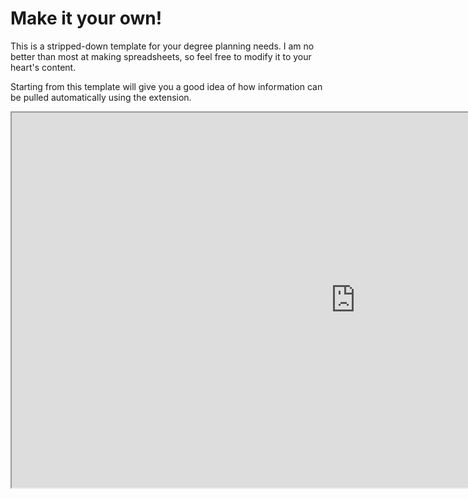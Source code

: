 
# Make it your own!

This is a stripped-down template for your degree planning needs. I am no better than most at making spreadsheets, so feel free to modify it to your heart's content. 

Starting from this template will give you a good idea of how information can be pulled automatically using the extension. 

<Bleed full>
<iframe src="https://docs.google.com/spreadsheets/d/1NLjo-10sw-zM67Yq8DaUDIy_zC-pox3Uv2upG0jJVy0/edit?usp=sharing" width="1100" height="600" />
</Bleed>